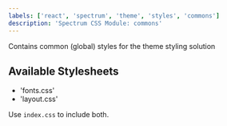 ```yaml
---
labels: ['react', 'spectrum', 'theme', 'styles', 'commons']
description: 'Spectrum CSS Module: commons'
---
```


Contains common (global) styles for the theme styling solution

## Available Stylesheets

- 'fonts.css'
- 'layout.css'

Use `index.css` to include both.
